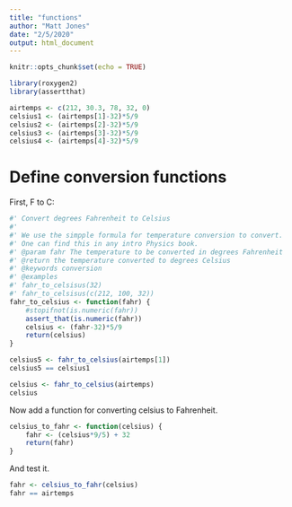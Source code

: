 ```yaml
---
title: "functions"
author: "Matt Jones"
date: "2/5/2020"
output: html_document
---
```


```r
knitr::opts_chunk$set(echo = TRUE)
```

```r
library(roxygen2)
library(assertthat)
```

```r
airtemps <- c(212, 30.3, 78, 32, 0)
celsius1 <- (airtemps[1]-32)*5/9
celsius2 <- (airtemps[2]-32)*5/9
celsius3 <- (airtemps[3]-32)*5/9
celsius4 <- (airtemps[4]-32)*5/9
```

# Define conversion functions

First, F to C:

```r
#' Convert degrees Fahrenheit to Celsius
#'
#' We use the simpple formula for temperature conversion to convert.
#' One can find this in any intro Physics book.
#' @param fahr The temperature to be converted in degrees Fahrenheit
#' @return the temperature converted to degrees Celsius
#' @keywords conversion
#' @examples
#' fahr_to_celsisus(32)
#' fahr_to_celsisus(c(212, 100, 32))
fahr_to_celsius <- function(fahr) {
    #stopifnot(is.numeric(fahr))
    assert_that(is.numeric(fahr))
    celsius <- (fahr-32)*5/9
    return(celsius)
}
```

```r
celsius5 <- fahr_to_celsius(airtemps[1])
celsius5 == celsius1

celsius <- fahr_to_celsius(airtemps)
celsius
```

Now add a function for converting celsius to Fahrenheit.

```r
celsius_to_fahr <- function(celsius) {
    fahr <- (celsius*9/5) + 32
    return(fahr)
}
```

And test it.

```r
fahr <- celsius_to_fahr(celsius)
fahr == airtemps
```

